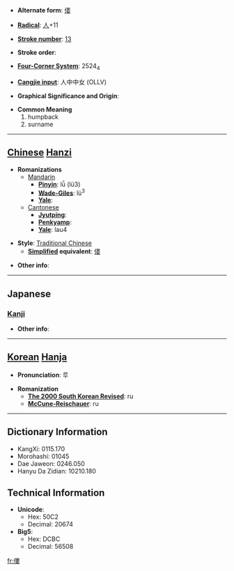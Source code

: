 * '''Alternate form''': [[偻]]

* '''[[Wiktionary:Chinese radical index| Radical]]''': [[Wiktionary:Chinese radical index 人|人]]+11

* '''[[Wiktionary:Chinese total strokes index|Stroke number]]''': [[Wiktionary:Chinese total strokes index 13|13]]

* '''Stroke order''': 

* '''[[Wiktionary:Chinese four corner index|Four-Corner System]]''': 2524<sub>4</sub>

* '''[[Wiktionary:Chinese Cangjie index|Cangjie input]]''': 人中中女 (OLLV)

* '''Graphical Significance and Origin''': 

* '''Common Meaning'''
*#humpback
*# surname


----

== [[Chinese]] [[Hanzi]] ==

* '''Romanizations'''
** [[Mandarin]]
*** '''[[Pinyin]]''': lǚ (lü3)
*** '''[[Wade-Giles]]''': lü<sup>3</sup>
*** '''[[Yale]]''': 
**[[Cantonese]]
***'''[[Jyutping]]''':
***'''[[Penkyamp]]''': 
***'''[[Yale]]''': lau4

* '''Style''': [[Traditional Chinese]] 
** '''[[Simplified Chinese|Simplified]] equivalent''': [[偻]]

* '''Other info''': 

----

==Japanese==
===[[Kanji]]===
{{kanji|on readings=[[ろう]] (rō), [[る]] (ru)
|kun readings=[[かがむ]] (kagamu)
}}

* '''Other info''':  

----

== [[Korean]] [[Hanja]] ==

* '''Pronunciation''': 루

* '''Romanization'''
** '''[[The 2000 South Korean Revised Romanization|The 2000 South Korean Revised]]''': ru
** '''[[McCune-Reischauer]]''': ru

----

== Dictionary Information ==

* KangXi: 0115.170
* Morohashi: 01045
* Dae Jaweon: 0246.050
* Hanyu Da Zidian: 10210.180

== Technical Information ==

* '''Unicode''':
** Hex: 50C2
** Decimal: 20674
* '''Big5''':
** Hex: DCBC
** Decimal: 56508

[[fr:僂]]